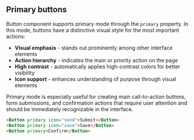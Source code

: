 ## Primary buttons

Button component supports primary mode through the `primary` property. In this mode, buttons have a distinctive visual style for the most important actions:

- **Visual emphasis** - stands out prominently among other interface elements
- **Action hierarchy** - indicates the main or priority action on the page
- **High contrast** - automatically applies high-contrast colors for better visibility
- **Icon support** - enhances understanding of purpose through visual elements

Primary mode is especially useful for creating main call-to-action buttons, form submissions, and confirmation actions that require user attention and should be immediately recognizable in the interface.

```html
<Button primary icon="send">Submit</Button>
<Button primary icon="save">Save</Button>
<Button primary>Confirm</Button>
```

